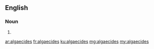 ==English==

===Noun===
{{head|en|plural}}

# {{plural of|algaecide|lang=en|nocat=1}}

[[ar:algaecides]]
[[fr:algaecides]]
[[ku:algaecides]]
[[mg:algaecides]]
[[my:algaecides]]